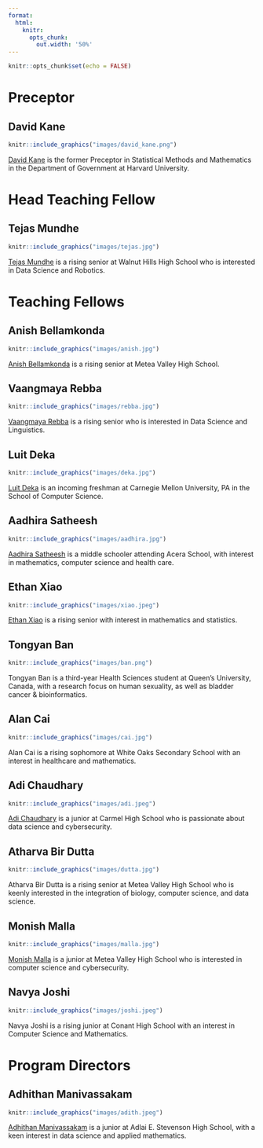 ```yaml
---
format:
  html:
    knitr:
      opts_chunk:
        out.width: '50%'
---
```


```r
knitr::opts_chunk$set(echo = FALSE)
```

# Preceptor

## David Kane

```r
knitr::include_graphics("images/david_kane.png")
```

[David Kane](https://www.davidkane.info) is the former Preceptor in Statistical Methods and Mathematics in the Department of Government at Harvard University.

# Head Teaching Fellow

## Tejas Mundhe

```r
knitr::include_graphics("images/tejas.jpg")
```

[Tejas Mundhe](https://github.com/TejasMundhe) is a rising senior at Walnut Hills High School who is interested in Data Science and Robotics.

# Teaching Fellows

## Anish Bellamkonda

```r
knitr::include_graphics("images/anish.jpg")
```

[Anish Bellamkonda](https://github.com/SplashyZues5197) is a rising senior at Metea Valley High School.

## Vaangmaya Rebba

```r
knitr::include_graphics("images/rebba.jpg")
```

[Vaangmaya Rebba](https://github.com/Vaangmaya) is a rising senior who is interested in Data Science and Linguistics.

## Luit Deka

```r
knitr::include_graphics("images/deka.jpg")
```

[Luit Deka](https://github.com/luitdeka) is an incoming freshman at Carnegie Mellon University, PA in the School of Computer Science.


## Aadhira Satheesh

```r
knitr::include_graphics("images/aadhira.jpg")
```

[Aadhira Satheesh](https://github.com/aadhira12) is a middle schooler attending Acera School, with interest in mathematics, computer science and health care.

## Ethan Xiao 

```r
knitr::include_graphics("images/xiao.jpeg")
```

[Ethan Xiao](https://github.com/EpiCoder25) is a rising senior with interest in mathematics and statistics.

## Tongyan Ban

```r
knitr::include_graphics("images/ban.png")
```

Tongyan Ban is a third-year Health Sciences student at Queen's University, Canada, with a research focus on human sexuality, as well as bladder cancer & bioinformatics.


## Alan Cai

```r
knitr::include_graphics("images/cai.jpg")
```

Alan Cai is a rising sophomore at White Oaks Secondary School with an interest in healthcare and mathematics.

## Adi Chaudhary

```r
knitr::include_graphics("images/adi.jpeg")
```

[Adi Chaudhary](https://github.com/adichaudhary) is a junior at Carmel High School who is passionate about data science and cybersecurity.

## Atharva Bir Dutta

```r
knitr::include_graphics("images/dutta.jpg")
```

Atharva Bir Dutta is a rising senior at Metea Valley High School who is keenly interested in the integration of biology, computer science, and data science.

## Monish Malla

```r
knitr::include_graphics("images/malla.jpg")
```

[Monish Malla](https://github.com/monishmal3375) is a junior at Metea Valley High School who is interested in computer science and cybersecurity.

## Navya Joshi

```r
knitr::include_graphics("images/joshi.jpeg")
```

Navya Joshi is a rising junior at Conant High School with an interest in Computer Science and Mathematics.

<!-- ## Yuhan Wu -->

<!-- ```{r} -->
<!-- knitr::include_graphics("images/yuhan.jpg") -->
<!-- ``` -->

<!-- [Yuhan Wu](https://github.com/UhanWu) is an incoming senior at Newton North High School who is interested in Data Science and Applied Mathematics. -->



<!-- ## Alex Kuai -->

<!-- ```{r} -->
<!-- knitr::include_graphics("images/kuai.jpg") -->
<!-- ``` -->

<!-- [Alex Kuai](https://github.com/AlexKuaiR) is a rising sophomore at Newton North High School and has been a TF since freshman year. -->


<!-- ## Srihith Garlapati -->

<!-- ```{r} -->
<!-- knitr::include_graphics("images/srihith.jpg") -->
<!-- ``` -->

<!-- [Srihith Garlapati](https://github.com/srihithg) is a rising sophomore in Computer Sciences at University of Wisconsin-Madison. -->


<!-- ## Krish Saluja -->

<!-- ```{r} -->
<!-- knitr::include_graphics("images/saluja.jpg") -->
<!-- ``` -->

<!-- [Krish Saluja](https://github.com/thekrishsaluja) is an incoming senior at Metea Valley High School with an interest in Data Science and Biochemistry. -->

# Program Directors


## Adhithan Manivassakam

```r
knitr::include_graphics("images/adith.jpeg")
```

[Adhithan Manivassakam](https://github.com/AdhiMvm) is a junior at Adlai E. Stevenson High School, with a keen interest in data science and applied mathematics.





<!-- ## Miriam Heiss -->

<!-- ```{r, out.width = "50%"} -->
<!-- knitr::include_graphics("images/miriam.jpg") -->
<!-- ``` -->

<!-- [Miriam Heiss](https://github.com/miriamheiss) is a 8th grader (homeschooled), organist of 5 years, and amateur Data Scientist. -->

<!-- ## Felix Cai -->

<!-- ```{r} -->
<!-- knitr::include_graphics("images/cai.jpg") -->
<!-- ``` -->

<!-- [Felix Cai](https://github.com/FelixCai525) is a second year Medical Sciences student at Western University. -->




<!-- ## Stephanie Saab -->

<!-- ```{r saab} -->
<!-- knitr::include_graphics("images/saab.jpg") -->
<!-- ``` -->

<!-- [Stephanie Saab](https://github.com/AM-lmn) is a second year student at the University of Toronto. -->





<!-- ## Arghayan Jeiyasarangkan -->

<!-- ```{r arghayan} -->
<!-- knitr::include_graphics("images/arghayan.png") -->
<!-- ``` -->

<!-- Arghayan Jeiyasarangkan is an upcoming sophomore at the University Of Ottawa studying biomedical science in French Immersion. -->

<!-- ## Jackson Roe -->

<!-- ```{r roe} -->
<!-- knitr::include_graphics("images/roe.png") -->
<!-- ``` -->

<!-- Jackson Roe is a rising senior at Dublin Coffman High School. -->

